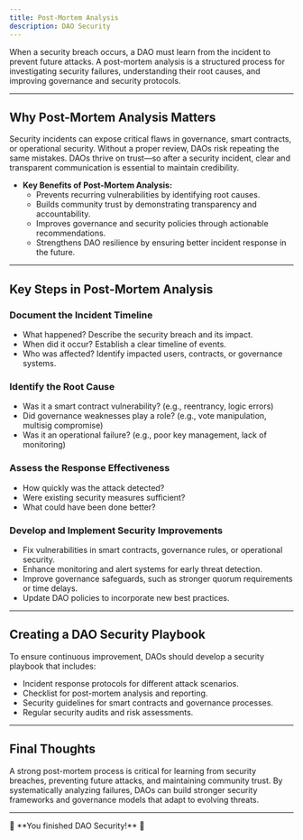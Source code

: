 ```yaml
---
title: Post-Mortem Analysis
description: DAO Security
---
```


When a security breach occurs, a DAO must learn from the incident to prevent future attacks. A post-mortem analysis is a structured process for investigating security failures, understanding their root causes, and improving governance and security protocols.  

---

## Why Post-Mortem Analysis Matters  

Security incidents can expose critical flaws in governance, smart contracts, or operational security. Without a proper review, DAOs risk repeating the same mistakes. DAOs thrive on trust—so after a security incident, clear and transparent communication is essential to maintain credibility.  

- **Key Benefits of Post-Mortem Analysis:**  
  - Prevents recurring vulnerabilities by identifying root causes.  
  - Builds community trust by demonstrating transparency and accountability.  
  - Improves governance and security policies through actionable recommendations.  
  - Strengthens DAO resilience by ensuring better incident response in the future.  

---

## Key Steps in Post-Mortem Analysis  

### Document the Incident Timeline  
- What happened? Describe the security breach and its impact.  
- When did it occur? Establish a clear timeline of events.  
- Who was affected? Identify impacted users, contracts, or governance systems.  

### Identify the Root Cause  
- Was it a smart contract vulnerability? (e.g., reentrancy, logic errors)  
- Did governance weaknesses play a role? (e.g., vote manipulation, multisig compromise)  
- Was it an operational failure? (e.g., poor key management, lack of monitoring)  

### Assess the Response Effectiveness  
- How quickly was the attack detected?
- Were existing security measures sufficient?
- What could have been done better?

### Develop and Implement Security Improvements  
- Fix vulnerabilities in smart contracts, governance rules, or operational security.  
- Enhance monitoring and alert systems for early threat detection.  
- Improve governance safeguards, such as stronger quorum requirements or time delays.  
- Update DAO policies to incorporate new best practices.  

---

## Creating a DAO Security Playbook  

To ensure continuous improvement, DAOs should develop a security playbook that includes:  
- Incident response protocols for different attack scenarios.  
- Checklist for post-mortem analysis and reporting.  
- Security guidelines for smart contracts and governance processes.  
- Regular security audits and risk assessments.  

---

## Final Thoughts  

A strong post-mortem process is critical for learning from security breaches, preventing future attacks, and maintaining community trust. By systematically analyzing failures, DAOs can build stronger security frameworks and governance models that adapt to evolving threats.  

---

<div style={{ textAlign: 'center' }}>
🔖 **You finished DAO Security!** 🔖
</div>
